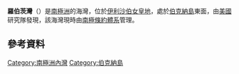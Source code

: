 {{coord|79|15|S|44|0|W|display=title}}

'''羅伯茨灣'''（{{lang-en|Roberts Inlet}}）是[[南極洲|南極洲]]的海灣，位於[[伊利沙伯女皇地|伊利沙伯女皇地]]，處於[[伯克納島|伯克納島]]東面，由[[美國|美國]]研究隊發現，該海灣現時由[[南極條約體系|南極條約體系]]管理。

==參考資料==
{{usgs-gazetteer}}

{{DEFAULTSORT:Roberts Inlet}}
[[Category:南極洲內灣|Category:南極洲內灣]]
[[Category:伯克納島|Category:伯克納島]]


{{QueenElizabethLand-geo-stub}}